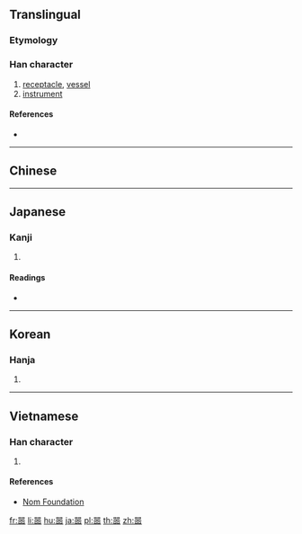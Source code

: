 {{also|器}}
==Translingual==

===Etymology===
{{rfe|lang=mul|Did this come to be a variant of {{l|mul|器}}?}}

===Han character===
{{Han char|rn=30|rad=口|as=12|sn=15|four=|canj=RRMRR|ids=⿳吅工吅}}

# [[receptacle]], [[vessel]]
# [[instrument]]

====References====
* {{Han ref|kx=0209.010|dkj=04311|dj=0431.240|hdz=10683.010|uh=5650|ud=22096}}

----

==Chinese==
{{zh-see|器|v}}

----

==Japanese==

===Kanji===
{{ja-kanji|grade=|rs=口12}}

# {{defn|lang=ja|sort=口12}}

====Readings====
* {{ja-readings|on=[[き]] (ki)|kun=[[うつわ]] (utsuwa)}}

----

==Korean==

===Hanja===
{{ko-hanja|hangeul=기|rv=gi|mr=ki}}

# {{defn|lang=ko|sort=口12}}

----

==Vietnamese==

===Han character===
{{vi-hantu|[[khí]]|rs=口12}}

# {{defn|lang=vi|sort=口12}}

====References====
* [http://nomfoundation.org/common/nom_details.php?codepoint=5650 Nom Foundation]

[[fr:噐]]
[[li:噐]]
[[hu:噐]]
[[ja:噐]]
[[pl:噐]]
[[th:噐]]
[[zh:噐]]